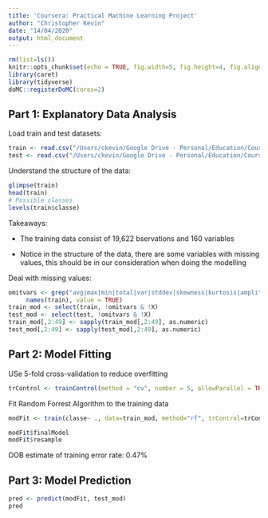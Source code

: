 ```yaml
---
title: 'Coursera: Practical Machine Learning Project'
author: "Christopher Kevin"
date: "14/04/2020"
output: html_document
---
```


```r
rm(list=ls())
knitr::opts_chunk$set(echo = TRUE, fig.width=5, fig.height=4, fig.align='center', fig.pos = 'H', out.extra = '')
library(caret)
library(tidyverse)
doMC::registerDoMC(cores=2)
```

## Part 1: Explanatory Data Analysis

Load train and test datasets:
```r
train <- read.csv("/Users/ckevin/Google Drive - Personal/Education/Coursera/01-Practical Machine Learning/R/practical-machine-learning/Data/pml-training.csv")
test <- read.csv("/Users/ckevin/Google Drive - Personal/Education/Coursera/01-Practical Machine Learning/R/practical-machine-learning/Data/pml-testing.csv")
```

Understand the structure of the data:
```r
glimpse(train)
head(train)
# Possible classes
levels(train$classe)
```

Takeaways:

- The training data consist of 19,622 bservations and 160 variables

- Notice in the structure of the data, there are some variables with missing values, this should be in our consideration when doing the modelling

Deal with missing values:
```r
omitvars <- grep("avg|max|min|total|var|stddev|skewness|kurtosis|amplitude|timestamp|window",
     names(train), value = TRUE)
train_mod <- select(train, !omitvars & !X)
test_mod <- select(test, !omitvars & !X)
train_mod[,2:49] <- sapply(train_mod[,2:49], as.numeric)
test_mod[,2:49] <- sapply(test_mod[,2:49], as.numeric)
```


## Part 2: Model Fitting

USe 5-fold cross-validation to reduce overfitting
```r
trControl <- trainControl(method = "cv", number = 5, allowParallel = TRUE)
```

Fit Random Forrest Algorithm to the training data
```r
modFit <- train(classe~ ., data=train_mod, method="rf", trControl=trControl)
```

```r
modFit$finalModel
modFit$resample
```

OOB estimate of training error rate: 0.47%

## Part 3: Model Prediction

```r
pred <- predict(modFit, test_mod)
pred
```

